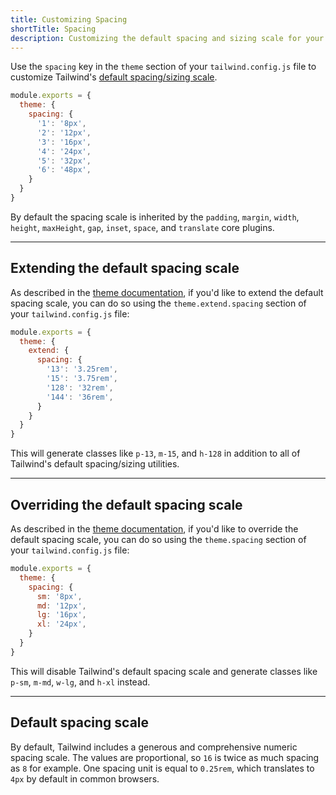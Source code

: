 ```yaml
---
title: Customizing Spacing
shortTitle: Spacing
description: Customizing the default spacing and sizing scale for your project.
---
```



Use the `spacing` key in the `theme` section of your `tailwind.config.js` file to customize Tailwind's [default spacing/sizing scale](#default-spacing-scale).

```js tailwind.config.js
module.exports = {
  theme: {
    spacing: {
      '1': '8px',
      '2': '12px',
      '3': '16px',
      '4': '24px',
      '5': '32px',
      '6': '48px',
    }
  }
}
```

By default the spacing scale is inherited by the `padding`, `margin`, `width`, `height`, `maxHeight`, `gap`, `inset`, `space`, and `translate` core plugins.

---

## Extending the default spacing scale

As described in the [theme documentation](/docs/theme#extending-the-default-theme), if you'd like to extend the default spacing scale, you can do so using the `theme.extend.spacing` section of your `tailwind.config.js` file:

```js tailwind.config.js
module.exports = {
  theme: {
    extend: {
      spacing: {
        '13': '3.25rem',
        '15': '3.75rem',
        '128': '32rem',
        '144': '36rem',
      }
    }
  }
}
```

This will generate classes like `p-13`, `m-15`, and `h-128` in addition to all of Tailwind's default spacing/sizing utilities.

---

## Overriding the default spacing scale

As described in the [theme documentation](/docs/theme#overriding-the-default-theme), if you'd like to override the default spacing scale, you can do so using the `theme.spacing` section of your `tailwind.config.js` file:

```js tailwind.config.js
module.exports = {
  theme: {
    spacing: {
      sm: '8px',
      md: '12px',
      lg: '16px',
      xl: '24px',
    }
  }
}
```

This will disable Tailwind's default spacing scale and generate classes like `p-sm`, `m-md`, `w-lg`, and `h-xl` instead.

---

## Default spacing scale

By default, Tailwind includes a generous and comprehensive numeric spacing scale. The values are proportional, so `16` is twice as much spacing as `8` for example. One spacing unit is equal to `0.25rem`, which translates to `4px` by default in common browsers.

<SpacingScale />

